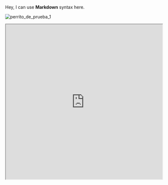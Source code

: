 
<Bleed>Hey, I can use **Markdown** syntax here.</Bleed>

<Bleed full>![perrito_de_prueba_1](../images/perro1.jpg)</Bleed>

<Bleed full>
  <iframe
    src="https://codesandbox.io/embed/swr-states-4une7"
    width="100%"
    height="500px"
    title="SWR-States"
  />
</Bleed>

<Callout type="info" emoji="ℹ️">
  Este es un ejemplo de un callout informativo. Puedes usar **Markdown** aquí también.
</Callout>

<Callout type="warning" emoji="⚠️">
  Este es un ejemplo de un callout de advertencia. Ten cuidado con esta información.
</Callout>

<Callout type="error" emoji="❌">
  Este es un ejemplo de un callout de error. Algo salió mal.
</Callout>